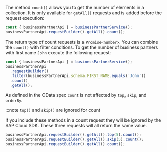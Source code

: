 The method `count()` allows you to get the number of elements in a collection.
It is only available for `getAll()` requests and is added before the request execution:

```ts
const { businessPartnerApi } = businessPartnerService();
businessPartnerApi.requestBuilder().getAll().count();
```

The return type of count requests is a `Promise<number>`.
You can combine the `count()` with filter conditions.
To get the number of business partners with first name `John` execute the following request:

```ts
const { businessPartnerApi } = businessPartnerService();
businessPartnerApi
  .requestBuilder()
  .filter(businessPartnerApi.schema.FIRST_NAME.equals('John'))
  .count()
  .getAll();
```

As defined in the OData spec `count` is not affected by `top`, `skip`, and `orderBy`.

:::note `top()` and `skip()` are ignored for count

If you include these methods in a count request they will be ignored by the SAP Cloud SDK.
These three requests will all return the same value.

```ts
businessPartnerApi.requestBuilder().getAll().top(5).count();
businessPartnerApi.requestBuilder().getAll().skip(5).count();
businessPartnerApi.requestBuilder().getAll().count();
```
